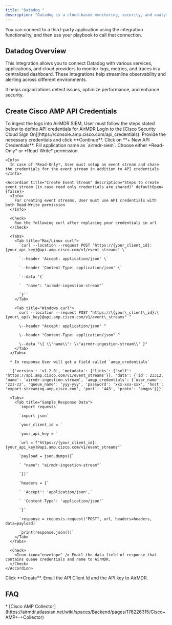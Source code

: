 ```yaml
---
title: "Datadog "
description: "Datadog is a cloud-based monitoring, security, and analytics platform that provides real-time visibility into applications, infrastructure, logs, and security metrics."
---
```


<Tip>
  You can connect to a third-party application using the integration functionality, and then use your playbook to call that connection.
</Tip>

## Datadog Overview

This Integration allows you to connect Datadog with various services, applications, and cloud providers to monitor logs, metrics, and traces in a centralized dashboard. These integrations help streamline observability and alerting across different environments.

It helps organizations detect issues, optimize performance, and enhance security.

## Create Cisco AMP API Credentials

<Note>
  To ingest the logs into AirMDR SIEM, User must follow the steps stated below to define API credentials for AirMDR
</Note>

<Steps>
  <Step title="Step 1">
    Login to the [Cisco Security Cloud Sign On](https://console.amp.cisco.com/api_credentials).
  </Step>

  <Step title="Step 2">
    Provide the necessary credentials and click **Continue**.
  </Step>

  <Step title="Step 3">
    Click on **+ New API Credentials**.
  </Step>

  <Step title="Step 4">
    Fill application name as `airmdr-siem`.
  </Step>

  <Step title="Step 5">
    Choose either *Read-Only* or *Read-Write* permission.

    <Info>
      In case of *Read-Only*, User must setup an event stream and share the credentials for the event stream in addition to API credentials
    </Info>

    <Accordion title="Create Event Stream" description="Steps to create event stream (in case read only credentials are shared)" defaultOpen={false}>
      <Info>
        For creating event streams, User must use API credentials with both Read-Write permission
      </Info>

      <Check>
        Run the following curl after replacing your credentials in url
      </Check>

      <Tabs>
        <Tab title="Mac/Linux curl">
          `curl --location --request POST 'https://{your_client_id}:{your_api_key}@api.amp.cisco.com/v1/event_streams' \`

          `--header 'Accept: application/json' \`

          `--header 'Content-Type: application/json' \`

          `--data '{`

          `  "name": "airmdr-ingestion-stream"`

          `}'`
        </Tab>

        <Tab title="Windows curl">
          curl --location --request POST "https://\{your\_client\_id}:\{your\_api\_key}@api.amp.cisco.com/v1/event\_streams" ^

          \--header "Accept: application/json" ^

          \--header "Content-Type: application/json" ^

          \--data "\{ \\"name\\": \\"airmdr-ingestion-stream\\" }"
        </Tab>
      </Tabs>

      * In response User will get a field called `amqp_credentials`

      `{'version': 'v1.2.0', 'metadata': {'links': {'self': 'https://api.amp.cisco.com/v1/event_streams'}}, 'data': {'id': 23312, 'name': 'airmdr-ingestion-stream', 'amqp_credentials': {'user_name': 'zzz-zz', 'queue_name': 'yyy-yyy', 'password': 'xxx-xxx-xxx', 'host': 'export-streaming.amp.cisco.com', 'port': '443', 'proto': 'amqps'}}}`

      <Tabs>
        <Tab title="Sample Response Data">
          `import requests`

          `import json`

          `your_client_id = `

          `your_api_key = `

          `url = f"https://{your_client_id}:{your_api_key}@api.amp.cisco.com/v1/event_streams"`

          `payload = json.dumps({`

          ` "name": "airmdr-ingestion-stream"`

          `})`

          `headers = {`

          ` 'Accept': 'application/json',`

          ` 'Content-Type': 'application/json'`

          `}`

          `response = requests.request("POST", url, headers=headers, data=payload)`

          `print(response.json())`
        </Tab>
      </Tabs>

      <Check>
        <Icon icon="envelope" /> Email the data field of response that contains queue credentials and name to AirMDR.
      </Check>
    </Accordion>
  </Step>

  <Step title="Step 6">
    Click **Create**.
  </Step>
</Steps>

<Check>
  <Icon icon="envelope" /> Email the API Client Id and the API key to AirMDR.
</Check>

## FAQ

<Accordion title="Setting Up Collector?">
  * [Cisco AMP Collector](https://airmdr.atlassian.net/wiki/spaces/Backend/pages/176226315/Cisco+AMP+-+Collector)
</Accordion>